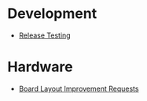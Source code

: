 = Development =
* [[Release Testing]]

= Hardware =
* [[Improvement-Requests-for-Board-Layout|Board Layout Improvement Requests]]
